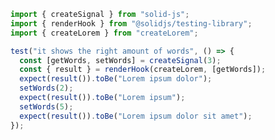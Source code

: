```js
import { createSignal } from "solid-js";
import { renderHook } from "@solidjs/testing-library";
import { createLorem } from "createLorem";

test("it shows the right amount of words", () => {
  const [getWords, setWords] = createSignal(3);
  const { result } = renderHook(createLorem, [getWords]);
  expect(result()).toBe("Lorem ipsum dolor");
  setWords(2);
  expect(result()).toBe("Lorem ipsum");
  setWords(5);
  expect(result()).toBe("Lorem ipsum dolor sit amet");
});
```